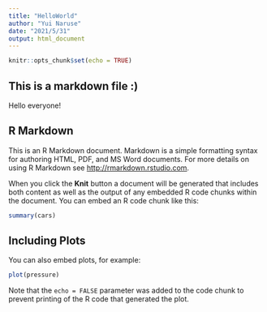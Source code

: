 ```yaml
---
title: "HelloWorld"
author: "Yui Naruse"
date: "2021/5/31"
output: html_document
---
```


```r
knitr::opts_chunk$set(echo = TRUE)
```

## This is a markdown file :)
Hello everyone!

## R Markdown

This is an R Markdown document. Markdown is a simple formatting syntax for authoring HTML, PDF, and MS Word documents. For more details on using R Markdown see <http://rmarkdown.rstudio.com>.

When you click the **Knit** button a document will be generated that includes both content as well as the output of any embedded R code chunks within the document. You can embed an R code chunk like this:

```r
summary(cars)
```

## Including Plots

You can also embed plots, for example:

```r
plot(pressure)
```

Note that the `echo = FALSE` parameter was added to the code chunk to prevent printing of the R code that generated the plot.
